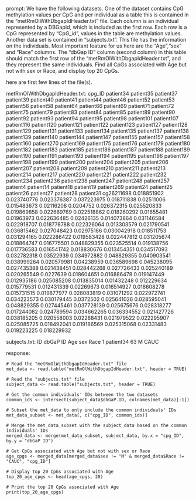 prompt:
We have the following datasets. One of the dataset contains CpG methylation values per CpG and per individual as a table this is contained in the “metRmOlWithDbgapIdHeader.txt” file. Each column is an individual represented by a DBGapId, which is included as the first row. Each row is a CpG represented by "CpG_id", values in the table are methylation values. Another data set is contained in “subjects.txt”. This file has the information on the individuals. Most important feature for us here are the "Age","sex" and "Race" columns. The "dbGap ID" column (second column) in this table should match the first row of the "metRmOlWithDbgapIdHeader.txt", and they represent the same individuals. Find all CpGs associated with Age but not with sex or Race, and display top 20 CpGs.

here are first few lines of the file(s).

metRmOlWithDbgapIdHeader.txt:
cpg_ID	patient34	patient35	patient37	patient39	patient40	patient41	patient44	patient46	patient52	patient53	patient56	patient58	patient64	patient66	patient69	patient71	patient72	patient75	patient79	patient83	patient84	patient85	patient89	patient90	patient92	patient93	patient94	patient95	patient98	patient101	patient107	patient116	patient120	patient121	patient122	patient123	patient127	patient128	patient129	patient131	patient133	patient134	patient135	patient137	patient138	patient139	patient140	patient144	patient147	patient155	patient157	patient158	patient160	patient270	patient169	patient175	patient176	patient179	patient180	patient182	patient183	patient185	patient186	patient187	patient188	patient189	patient190	patient191	patient193	patient194	patient195	patient196	patient197	patient198	patient199	patient200	patient204	patient205	patient206	patient207	patient208	patient209	patient210	patient211	patient213	patient214	patient217	patient220	patient221	patient222	patient232	patient234	patient236	patient238	patient247	patient248	patient257	patient4	patient14	patient18	patient19	patient269	patient24	patient25	patient26	patient27	patient28	patient31
cg26211698	0.018851902	0.023740776	0.023376387	0.037223975	0.018711838	0.02511006	0.015483673	0.02116208	0.0204752	0.026372315	0.025520833	0.019869858	0.022689769	0.022518862	0.018260292	0.01655481	0.01963973	0.022636485	0.02426135	0.014073864	0.031146584	0.022918707	0.018778788	0.022326064	0.013303579	0.021790541	0.036815462	0.027048423	0.02975166	0.030042918	0.018511753	0.031294165	0.022286422	0.019583428	0.022447812	0.031205674	0.018864747	0.016775501	0.048829355	0.023525514	0.019138756	0.017736583	0.016541742	0.018830676	0.013454351	0.034517093	0.032782318	0.03522939	0.034972882	0.048829355	0.040903541	0.038999264	0.020579981	0.04238959	0.036589698	0.045238095	0.027435388	0.021438451	0.028442268	0.027726433	0.025240189	0.020265549	0.0227639	0.018604651	0.016886478	0.019147449	0.012935186	0.025085208	0.013835014	0.01432248	0.012229634	0.015779531	0.012431339	0.02269673	0.016514927	0.016608278	0.015731515	0.019877977	0.028083819	0.031071292	0.022972741	0.034223573	0.030179445	0.0372502	0.025641026	0.028595041	0.048829355	0.027445461	0.037728139	0.025675676	0.028318277	0.017244082	0.024789594	0.034662265	0.036334552	0.021427726	0.038185205	0.020558003	0.02268431	0.021979522	0.022295907	0.025085725	0.018492041	0.019186569	0.025315068	0.02331483	0.019223225	0.018229932


subjects.txt:
ID	dbGaP ID	Age	sex	Race
1	patient34	63	M	CAUC


response:
```
# Read the "metRmOlWithDbgapIdHeader.txt" file
met_data <- read.table("metRmOlWithDbgapIdHeader.txt", header = TRUE)

# Read the "subjects.txt" file
subject_data <- read.table("subjects.txt", header = TRUE)

# Get the common individuals' IDs between the two datasets
common_ids <- intersect(subject_data$dbGaP.ID, colnames(met_data)[-1])

# Subset the met_data to only include the common individuals' IDs
met_data_subset <- met_data[, c("cpg_ID", common_ids)]

# Merge the met_data_subset with the subject_data based on the common individuals' IDs
merged_data <- merge(met_data_subset, subject_data, by.x = "cpg_ID", by.y = "dbGaP ID")

# Get CpGs associated with Age but not with sex or Race
age_cpgs <- merged_data[merged_data$sex != "M" & merged_data$Race != "CAUC", "cpg_ID"]

# Display top 20 CpGs associated with Age
top_20_age_cpgs <- head(age_cpgs, 20)

# Print the top 20 CpGs associated with Age
print(top_20_age_cpgs)
```


